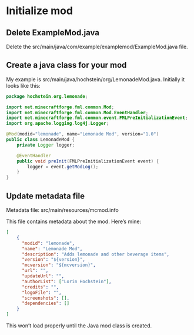 # Initialize mod 

## Delete ExampleMod.java

Delete the src/main/java/com/example/examplemod/ExampleMod.java file.

## Create a java class for your mod

My example is src/main/java/hochstein/org/LemonadeMod.java. Initially it looks
like this:

```java
package hochstein.org.lemonade;

import net.minecraftforge.fml.common.Mod;
import net.minecraftforge.fml.common.Mod.EventHandler;
import net.minecraftforge.fml.common.event.FMLPreInitializationEvent;
import org.apache.logging.log4j.Logger;

@Mod(modid="lemonade", name="Lemonade Mod", version="1.0")
public class LemonadeMod {
    private Logger logger;

    @EventHandler
    public void preInit(FMLPreInitializationEvent event) {
        logger = event.getModLog();
    }
}
```


## Update metadata file

Metadata file: src/main/resources/mcmod.info 

This file contains metadata about the mod. Here's mine:

```json
[
    {
      "modid": "lemonade",
      "name": "Lemonade Mod",
      "description": "Adds lemonade and other beverage items",
      "version": "${version}",
      "mcversion": "${mcversion}",
      "url": "",
      "updateUrl": "",
      "authorList": ["Lorin Hochstein"],
      "credits": "",
      "logoFile": "",
      "screenshots": [],
      "dependencies": []
    }
]
```

This won't load properly until the Java mod class is created.
